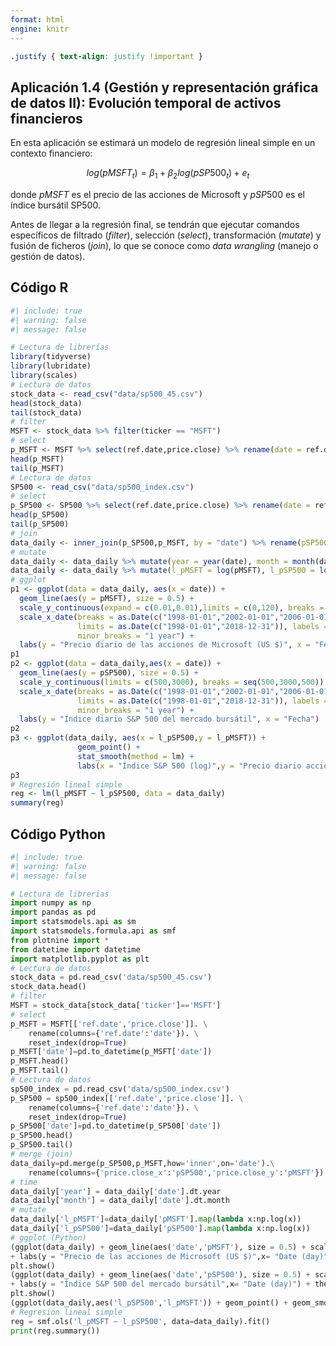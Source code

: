 ```yaml
---
format: html
engine: knitr
---
```


```css
.justify { text-align: justify !important }
```

::: justify
# Aplicación 1.4 (Gestión y representación gráfica de datos II): Evolución temporal de activos financieros {.unnumbered}

En esta aplicación se estimará un modelo de regresión lineal simple en un contexto financiero:

$$log(pMSFT_t) = \beta_1 + \beta_2 log(pSP500_t)  + e_t$$

donde $pMSFT$ es el precio de las acciones de Microsoft y $pSP500$ es el índice bursátil SP500.

Antes de llegar a la regresión final, se tendrán que ejecutar comandos específicos de filtrado (*filter*), selección (*select*), transformación (*mutate*) y fusión de ficheros (*join*), lo que se conoce como *data wrangling* (manejo o gestión de datos).
:::

## Código R {.unnumbered}

```r
#| include: true
#| warning: false
#| message: false

# Lectura de librerías
library(tidyverse)
library(lubridate)
library(scales)
# Lectura de datos
stock_data <- read_csv("data/sp500_45.csv")
head(stock_data)
tail(stock_data)
# filter
MSFT <- stock_data %>% filter(ticker == "MSFT")
# select
p_MSFT <- MSFT %>% select(ref.date,price.close) %>% rename(date = ref.date)
head(p_MSFT)
tail(p_MSFT)
# Lectura de datos
SP500 <- read_csv("data/sp500_index.csv")
# select
p_SP500 <- SP500 %>% select(ref.date,price.close) %>% rename(date = ref.date)
head(p_SP500)
tail(p_SP500)
# join
data_daily <- inner_join(p_SP500,p_MSFT, by = "date") %>% rename(pSP500 = price.close.x, pMSFT = price.close.y)
# mutate
data_daily <- data_daily %>% mutate(year = year(date), month = month(date))
data_daily <- data_daily %>% mutate(l_pMSFT = log(pMSFT), l_pSP500 = log(pSP500))
# ggplot
p1 <- ggplot(data = data_daily, aes(x = date)) +
  geom_line(aes(y = pMSFT), size = 0.5) +
  scale_y_continuous(expand = c(0.01,0.01),limits = c(0,120), breaks = seq(0,120,20)) +  
  scale_x_date(breaks = as.Date(c("1998-01-01","2002-01-01","2006-01-01","2010-01-01","2014-01-01","2018-01-01")),
               limits = as.Date(c("1998-01-01","2018-12-31")), labels = date_format("1%b%Y"),
               minor_breaks = "1 year") +
  labs(y = "Precio diario de las acciones de Microsoft (US $)", x = "Fecha")
p1
p2 <- ggplot(data = data_daily,aes(x = date)) +
  geom_line(aes(y = pSP500), size = 0.5) +
  scale_y_continuous(limits = c(500,3000), breaks = seq(500,3000,500)) +  
  scale_x_date(breaks = as.Date(c("1998-01-01","2002-01-01","2006-01-01","2010-01-01","2014-01-01","2018-01-01")),
               limits = as.Date(c("1998-01-01","2018-12-31")), labels = date_format("1%b%Y"),
               minor_breaks = "1 year") +
  labs(y = "Índice diario S&P 500 del mercado bursátil", x = "Fecha")
p2
p3 <- ggplot(data_daily, aes(x = l_pSP500,y = l_pMSFT)) + 
               geom_point() +  
               stat_smooth(method = lm) +  
               labs(x = "Índice S&P 500 (log)",y = "Precio diario acciones de Microsoft (log)")
p3
# Regresión lineal simple
reg <- lm(l_pMSFT ~ l_pSP500, data = data_daily)
summary(reg)
```

## Código Python {.unnumbered}

```python
#| include: true
#| warning: false
#| message: false

# Lectura de librerías
import numpy as np
import pandas as pd
import statsmodels.api as sm
import statsmodels.formula.api as smf
from plotnine import *
from datetime import datetime
import matplotlib.pyplot as plt
# Lectura de datos
stock_data = pd.read_csv('data/sp500_45.csv')
stock_data.head()
# filter
MSFT = stock_data[stock_data['ticker']=='MSFT']
# select
p_MSFT = MSFT[['ref.date','price.close']]. \
    rename(columns={'ref.date':'date'}). \
    reset_index(drop=True)
p_MSFT['date']=pd.to_datetime(p_MSFT['date'])
p_MSFT.head()
p_MSFT.tail()
# Lectura de datos
sp500_index = pd.read_csv('data/sp500_index.csv')
p_SP500 = sp500_index[['ref.date','price.close']]. \
    rename(columns={'ref.date':'date'}). \
    reset_index(drop=True)
p_SP500['date']=pd.to_datetime(p_SP500['date'])
p_SP500.head()
p_SP500.tail()
# merge (join)
data_daily=pd.merge(p_SP500,p_MSFT,how='inner',on='date').\
    rename(columns={'price.close_x':'pSP500','price.close_y':'pMSFT'})
# time
data_daily['year'] = data_daily['date'].dt.year
data_daily['month'] = data_daily['date'].dt.month
# mutate
data_daily['l_pMSFT']=data_daily['pMSFT'].map(lambda x:np.log(x))
data_daily['l_pSP500']=data_daily['pSP500'].map(lambda x:np.log(x))
# ggplot (Python)
(ggplot(data_daily) + geom_line(aes('date','pMSFT'), size = 0.5) + scale_y_continuous(expand = [0.01,0.01],limits = [0,120]) 
+ labs(y = "Precio de las acciones de Microsoft (US $)",x= "Date (day)") + theme_bw())
plt.show()
(ggplot(data_daily) + geom_line(aes('date','pSP500'), size = 0.5) + scale_y_continuous(expand = [0.01,0.01]) 
+ labs(y = "Índice S&P 500 del mercado bursátil",x= "Date (day)") + theme_bw())
plt.show()
(ggplot(data_daily,aes('l_pSP500','l_pMSFT')) + geom_point() + geom_smooth(method='lm',se=False) + labs(x="Índice S&P 500 (log)",y="Precio diario acciones de Microsoft (log)") + theme_bw())
# Regresión lineal simple
reg = smf.ols('l_pMSFT ~ l_pSP500', data=data_daily).fit()
print(reg.summary())
```

